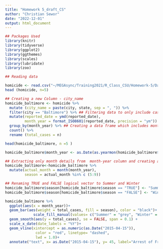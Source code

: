 ```yaml
---
title: "Homework 5_draft_CS"
author: "Christian Sewor"
date: "2022-12-01"
output: html_document
---
```


```r
## Packages Used
library(knitr)
library(tidyverse)
library(ggplot2)
library(ggthemes)
library(scales)
library(lubridate)
library(zoo)
```


```r
## Reading data

homicide <- read.csv("~/MEGAsync/Training2021/R_Class_CSU/Homework-5/Data/homicide-data.csv")
head (homicide, n=5)
```

```r

## Creating a new Column - city_name
homicide_baltimore <- homicide %>% 
  mutate (city_name = paste(city, state, sep = ", ")) %>% 
  filter(city == "Baltimore") %>% ## Filtering data to only include cases in Baltimore
  mutate(reported_date = ymd(reported_date),
         month_year = format_ISO8601(reported_date, precision = "ym")) %>% ##Reassigning column as date class and extracting month and year details into a new column
  group_by(month_year) %>% ## Creating a data frame which includes month and year details and case counts 
  count() %>% 
  rename (total_cases = n) 

head(homicide_baltimore, n =5 )

homicide_baltimore$month_year <- as.Date(as.yearmon(homicide_baltimore$month_year), frac = 1) ## Reassigning newly created month year column as a date class

## Extracting only month details from  month-year column and creating a new variable for season
homicide_baltimore<-homicide_baltimore %>% 
  mutate(actual_month = month(month_year),
         season = actual_month %in% c (5:9)) 

## Renaming TRUE and FALSE logical vector to Summer and Winter
homicide_baltimore$season[homicide_baltimore$season == "TRUE"] <- "Summer"
homicide_baltimore$season[homicide_baltimore$season == "FALSE"] <- "Winter"
```



```r

homicide_baltimore %>% 
  ggplot(aes(x = month_year))+
  geom_bar(aes(weight = total_cases, fill = season), color = "black")+
             scale_fill_manual(values= c("Summer" = "grey", "Winter" = "cadetblue3"))+
  geom_smooth(aes(y = total_cases), se = FALSE, span = 0.1) +
  scale_x_date(date_labels = "%Y")+
  geom_vline(xintercept = as.numeric(as.Date("2015-04-15")), 
              color = "red", linetype= "dashed", 
              lwd = 1.0)+
  annotate("text", x= as.Date("2015-04-15"), y= 45, label="Arrest of Freddie Gray", color= "azure3", hjust= 1)
  

```